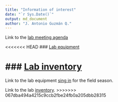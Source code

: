 ---
title: "Information of interest"
date: "`r Sys.Date()`"
output: md_document
author: "J. Antonio Guzmán Q."
---

Link to the [lab meeting agenda](https://docs.google.com/spreadsheets/d/1WuqFlCpN2IROdJILOClJfxq4bRdT6joItHC74YO3Ljc/edit?usp=sharing)

<<<<<<< HEAD
### [Lab equipment]("file:///c:/") 

### [Lab inventory](file:///S:/LAB-cavender/4_Project_Folders/)
=======
Link to the lab equipment [sing in]() for the field season.

Link to the lab [inventory]().
>>>>>>> 067dba494a4215c9ccb2fbe24fb0a205dbb28315
